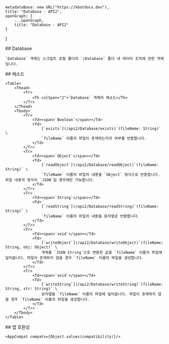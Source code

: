 
    metadataBase: new URL("https://kbotdocs.dev"),
    title: "Database - API2",
    openGraph: {
        ...openGraph,
        title: "Database - API2"
    }
}

<Section>
    ## Database

    `Database` 객체는 스크립트 로컬 폴더의 `/Database` 폴더 내 데이터 조작에 관한 객체입니다.
</Section>
<Section>
    ## 메소드

    <Table>
        <Thead>
            <Tr>
                <Th colSpan="2">`Database` 객체의 메소드</Th>
            </Tr>
        </Thead>
        <Tbody>
            <Tr>
                <Td><span>`Boolean`</span></Td>
                <Td>
                    [`exists`](/api2/Database/exists)`(fileName: String)` \
                    `fileName` 이름의 파일이 존재하는지의 여부를 반환합니다.
                </Td>
            </Tr>
            <Tr>
                <Td><span>`Object`</span></Td>
                <Td>
                    [`readObject`](/api2/Database/readObject)`(fileName: String)` \
                    `fileName` 이름의 파일의 내용을 `Object` 형식으로 반환합니다. 파일 내용의 형식이 `JSON`일 경우에만 가능합니다.
                </Td>
            </Tr>
            <Tr>
                <Td><span>`String`</span></Td>
                <Td>
                    [`readString`](/api2/Database/readString)`(fileName: String)` \
                    `fileName` 이름의 파일의 내용을 문자열로 반환합니다.
                </Td>
            </Tr>
            <Tr>
                <Td><span>`void`</span></Td>
                <Td>
                    [`writeObject`](/api2/Database/writeObject)`(fileName: String, obj: Object)` \
                    객체를 `JSON String`으로 변환한 값을 `fileName` 이름의 파일에 덮어씁니다. 파일이 존재하지 않을 경우 `fileName` 이름의 파일을 생성합니다.
                </Td>
            </Tr>
            <Tr>
                <Td><span>`void`</span></Td>
                <Td>
                    [`writeString`](/api2/Database/writeString)`(fileName: String, str: String)` \
                    문자열을 `fileName` 이름의 파일에 덮어씁니다. 파일이 존재하지 않을 경우 `fileName` 이름의 파일을 생성합니다.
                </Td>
            </Tr>
        </Tbody>
    </Table>
</Section>
<Section>
    ## 앱 호환성

    <AppCompat compats={Object.values(compatibility)}/>
</Section>